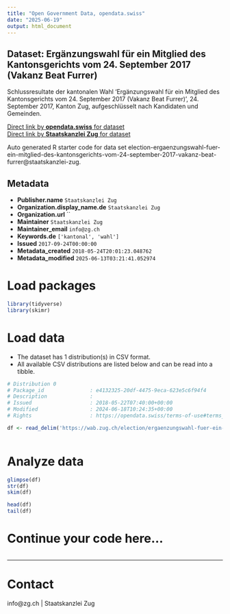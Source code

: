 ```yaml
---
title: "Open Government Data, opendata.swiss"
date: "2025-06-19"
output: html_document
---
```


## Dataset: Ergänzungswahl für ein Mitglied des Kantonsgerichts vom 24. September 2017 (Vakanz Beat Furrer)

Schlussresultate der kantonalen Wahl 'Ergänzungswahl für ein Mitglied des Kantonsgerichts vom 24. September 2017 (Vakanz Beat Furrer)', 24. September 2017, Kanton Zug, aufgeschlüsselt nach Kandidaten und Gemeinden.

[Direct link by **opendata.swiss** for dataset](https://opendata.swiss/de/dataset/erganzungswahl-fur-ein-mitglied-des-kantonsgerichts-vom-24-september-2017-vakanz-beat-furrer)<br>
[Direct link by **Staatskanzlei Zug** for dataset](https://wab.zug.ch/election/ergaenzungswahl-fuer-ein-mitglied-des-kantonsgerichts-vom-24-september-2017-vakanz-beat-furrer/data)

Auto generated R starter code for data set election-ergaenzungswahl-fuer-ein-mitglied-des-kantonsgerichts-vom-24-september-2017-vakanz-beat-furrer@staatskanzlei-zug.

## Metadata

- **Publisher.name** `Staatskanzlei Zug`
- **Organization.display_name.de** `Staatskanzlei Zug`
- **Organization.url** ``
- **Maintainer** `Staatskanzlei Zug`
- **Maintainer_email** `info@zg.ch`
- **Keywords.de** `['kantonal', 'wahl']`
- **Issued** `2017-09-24T00:00:00`
- **Metadata_created** `2018-05-24T20:01:23.048762`
- **Metadata_modified** `2025-06-13T03:21:41.052974`


# Load packages

```r

library(tidyverse)
library(skimr)

```

# Load data

-   The dataset has 1 distribution(s) in CSV format.
-   All available CSV distributions are listed below and can be read into a tibble.

```r

# Distribution 0
# Package_id               : e4132325-20df-4475-9eca-623e5c6f94f4
# Description              : 
# Issued                   : 2018-05-22T07:40:00+00:00
# Modified                 : 2024-06-18T10:24:35+00:00
# Rights                   : https://opendata.swiss/terms-of-use#terms_by

df <- read_delim('https://wab.zug.ch/election/ergaenzungswahl-fuer-ein-mitglied-des-kantonsgerichts-vom-24-september-2017-vakanz-beat-furrer/data-csv')



```

# Analyze data

```r

glimpse(df)
str(df)
skim(df)

head(df)
tail(df)

```

# Continue your code here...

```r

```

------------------------------------------------------------------------

# Contact

info@zg.ch | Staatskanzlei Zug
